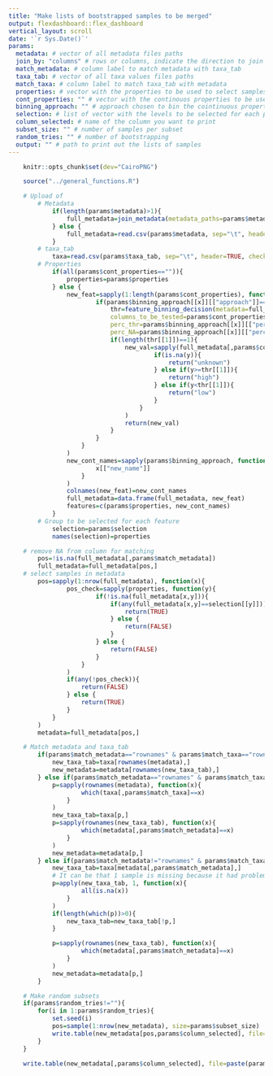 ```yaml
---
title: "Make lists of bootstrapped samples to be merged"
output: flexdashboard::flex_dashboard
vertical_layout: scroll
date: '`r Sys.Date()`'
params:
  metadata: # vector of all metadata files paths
  join_by: "columns" # rows or columns, indicate the direction to join metadatas
  match_metadata: # column label to match metadata with taxa_tab
  taxa_tab: # vector of all taxa values files paths
  match_taxa: # column label to match taxa_tab with metadata
  properties: # vector with the properties to be used to select samples
  cont_properties: "" # vector with the continouos properties to be used to select samples
  binning_approach: "" # approach chosen to bin the cointinuous properties
  selection: # list of vector with the levels to be selected for each property
  column_selected: # name of the column you want to print
  subset_size: "" # number of samples per subset
  random_tries: "" # number of bootstrapping
  output: "" # path to print out the lists of samples
---
```


```r
	knitr::opts_chunk$set(dev="CairoPNG")
```


```r
	source("../general_functions.R")
```	

```r
	# Upload of
		# Metadata
			if(length(params$metadata)>1){
				full_metadata=join_metadata(metadata_paths=params$metadata, join_by=params$join, matching1="file_id", matching2="file_id")
			} else {
				full_metadata=read.csv(params$metadata, sep="\t", header=TRUE, check.names=FALSE, stringsAsFactors=FALSE)
			}		
		# taxa_tab
			taxa=read.csv(params$taxa_tab, sep="\t", header=TRUE, check.names=FALSE, stringsAsFactors=FALSE)
		# Properties
			if(all(params$cont_properties=="")){
				properties=params$properties
			} else {
				new_feat=sapply(1:length(params$cont_properties), function(x){
						if(params$binning_approach[[x]][["approach"]]=="feature_binning_decision"){
							thr=feature_binning_decision(metadata=full_metadata,
							columns_to_be_tested=params$cont_properties[[x]], 
							perc_thr=params$binning_approach[[x]][["perc_thr"]], 
							perc_NA=params$binning_approach[[x]][["perc_NA"]])
							if(length(thr[[1]])==1){
								new_val=sapply(full_metadata[,params$cont_properties[[x]]], function(y){
										if(is.na(y)){
											return("unknown")
										} else if(y>=thr[[1]]){
											return("high")
										} else if(y<thr[[1]]){
											return("low")
										}
									}
								)
								return(new_val)
							}
						}
					}
				)
				new_cont_names=sapply(params$binning_approach, function(x){
						x[["new_name"]]
					}
				)
				colnames(new_feat)=new_cont_names
				full_metadata=data.frame(full_metadata, new_feat)
				features=c(params$properties, new_cont_names)
			}
		# Group to be selected for each feature
			selection=params$selection
			names(selection)=properties
```

```r
	# remove NA from column for matching
		pos=!is.na(full_metadata[,params$match_metadata])
		full_metadata=full_metadata[pos,]
	# select samples in metadata
		pos=sapply(1:nrow(full_metadata), function(x){
				pos_check=sapply(properties, function(y){
						if(!is.na(full_metadata[x,y])){
							if(any(full_metadata[x,y]==selection[[y]])){
								return(TRUE)
							} else {
								return(FALSE)
							}
						} else {
							return(FALSE)
						}	
					}
				)
				if(any(!pos_check)){
					return(FALSE)
				} else {
					return(TRUE)
				}
			}
		)
		metadata=full_metadata[pos,]
```

```r
	# Match metadata and taxa_tab
		if(params$match_metadata=="rownames" & params$match_taxa=="rownames"){
			new_taxa_tab=taxa[rownames(metadata),]
			new_metadata=metadata[rownames(new_taxa_tab),]
		} else if(params$match_metadata=="rownames" & params$match_taxa!="rownames"){
			p=sapply(rownames(metadata), function(x){
					which(taxa[,params$match_taxa]==x)
				}
			)
			new_taxa_tab=taxa[p,]
			p=sapply(rownames(new_taxa_tab), function(x){
					which(metadata[,params$match_metadata]==x)
				}
			)
			new_metadata=metadata[p,]
		} else if(params$match_metadata!="rownames" & params$match_taxa=="rownames"){
			new_taxa_tab=taxa[metadata[,params$match_metadata],]
			# It can be that 1 sample is missing because it had problems in running, so for that row it is returning NAs, I remove it
			p=apply(new_taxa_tab, 1, function(x){
					all(is.na(x))
				}
			)
			if(length(which(p))>0){
				new_taxa_tab=new_taxa_tab[!p,]
			}

			p=sapply(rownames(new_taxa_tab), function(x){
					which(metadata[,params$match_metadata]==x)
				}
			)
			new_metadata=metadata[p,]
		}
```

```r
	# Make random subsets
	if(params$random_tries!=""){
		for(i in 1:params$random_tries){
			set.seed(i)
			pos=sample(1:nrow(new_metadata), size=params$subset_size)
			write.table(new_metadata[pos,params$column_selected], file=paste(params$output, "_", params$subset_size, "random_", i, ".txt", sep=''), quote=FALSE, sep="\t", row.names=FALSE, col.names=FALSE)
		}
	}
```


```r
	write.table(new_metadata[,params$column_selected], file=paste(params$output, ".txt", sep=''), quote=FALSE, sep="\t", row.names=FALSE, col.names=FALSE)
```
